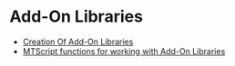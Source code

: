 # Add-On Libraries
* [Creation Of Add-On Libraries](./creation)
* [MTScript functions for working with Add-On Libraries](./mtscript-lib-functions)

